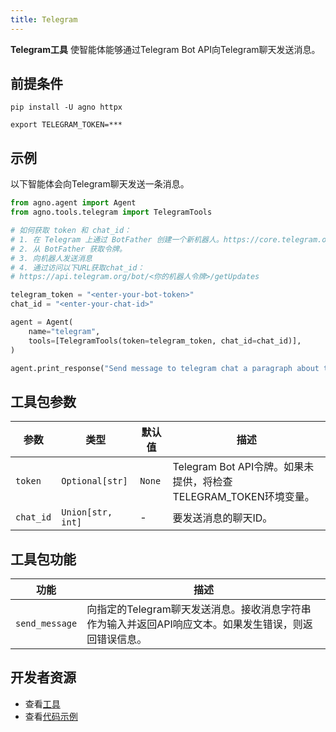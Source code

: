 ```yaml
---
title: Telegram
---
```

**Telegram工具** 使智能体能够通过Telegram Bot API向Telegram聊天发送消息。

## 前提条件

```shell
pip install -U agno httpx
```

```shell
export TELEGRAM_TOKEN=***
```

## 示例

以下智能体会向Telegram聊天发送一条消息。

```python cookbook/tools/tavily_tools.py
from agno.agent import Agent
from agno.tools.telegram import TelegramTools

# 如何获取 token 和 chat_id：
# 1. 在 Telegram 上通过 BotFather 创建一个新机器人。https://core.telegram.org/bots/features#creating-a-new-bot
# 2. 从 BotFather 获取令牌。
# 3. 向机器人发送消息
# 4. 通过访问以下URL获取chat_id：
# https://api.telegram.org/bot/<你的机器人令牌>/getUpdates

telegram_token = "<enter-your-bot-token>"
chat_id = "<enter-your-chat-id>"

agent = Agent(
    name="telegram",
    tools=[TelegramTools(token=telegram_token, chat_id=chat_id)],
)

agent.print_response("Send message to telegram chat a paragraph about the moon")
```

## 工具包参数

| 参数 | 类型 | 默认值 | 描述 |
|-----------|------|---------|-------------|
| `token` | `Optional[str]` | `None` | Telegram Bot API令牌。如果未提供，将检查TELEGRAM_TOKEN环境变量。 |
| `chat_id` | `Union[str, int]` | - | 要发送消息的聊天ID。 |

## 工具包功能

| 功能 | 描述 |
|----------|-------------|
| `send_message` | 向指定的Telegram聊天发送消息。接收消息字符串作为输入并返回API响应文本。如果发生错误，则返回错误信息。 |

## 开发者资源

- 查看[工具](https://github.com/agno-agi/agno/blob/main/libs/agno/agno/tools/telegram.py)
- 查看[代码示例](https://github.com/agno-agi/agno/blob/main/cookbook/tools/telegram_tools.py)